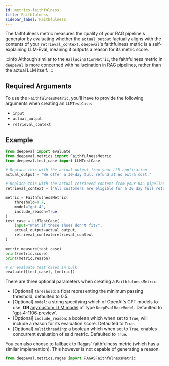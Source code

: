 ```yaml
---
id: metrics-faithfulness
title: Faithfulness
sidebar_label: Faithfulness
---
```


The faithfulness metric measures the quality of your RAG pipeline's generator by evaluating whether the `actual_output` factually aligns with the contents of your `retrieval_context`. `deepeval`'s faithfulness metric is a self-explaining LLM-Eval, meaning it outputs a reason for its metric score.

:::info
Although similar to the `HallucinationMetric`, the faithfulness metric in `deepeval` is more concerned with hallucination in RAG pipelines, rather than the actual LLM itself.
:::

## Required Arguments

To use the `FaithfulnessMetric`, you'll have to provide the following arguments when creating an `LLMTestCase`:

- `input`
- `actual_output`
- `retrieval_context`

## Example

```python
from deepeval import evaluate
from deepeval.metrics import FaithfulnessMetric
from deepeval.test_case import LLMTestCase

# Replace this with the actual output from your LLM application
actual_output = "We offer a 30-day full refund at no extra cost."

# Replace this with the actual retrieved context from your RAG pipeline
retrieval_context = ["All customers are eligible for a 30 day full refund at no extra cost."]

metric = FaithfulnessMetric(
    threshold=0.7,
    model="gpt-4",
    include_reason=True
)
test_case = LLMTestCase(
    input="What if these shoes don't fit?",
    actual_output=actual_output,
    retrieval_context=retrieval_context
)

metric.measure(test_case)
print(metric.score)
print(metric.reason)

# or evaluate test cases in bulk
evaluate([test_case], [metric])
```

There are three optional parameters when creating a `FaithfulnessMetric`:

- [Optional] `threshold`: a float representing the minimum passing threshold, defaulted to 0.5.
- [Optional] `model`: a string specifying which of OpenAI's GPT models to use, **OR** [any custom LLM model](metrics-introduction#using-a-custom-llm) of type `DeepEvalBaseModel`. Defaulted to 'gpt-4-1106-preview'.
- [Optional] `include_reason`: a boolean which when set to `True`, will include a reason for its evaluation score. Defaulted to `True`.
- [Optional] `multithreading`: a boolean which when set to `True`, enables concurrent evaluation of said metric. Defaulted to `True`.

You can also choose to fallback to Ragas' faithfulness metric (which has a similar implemention). This however is not capable of generating a reason.

```python
from deepeval.metrics.ragas import RAGASFaithfulnessMetric
```
